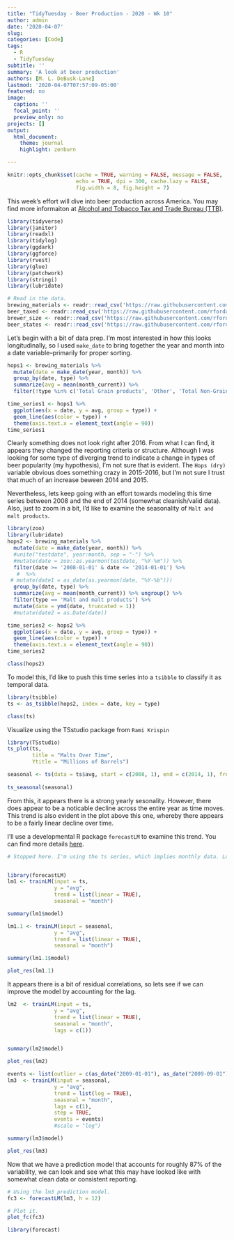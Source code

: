 ```yaml
---
title: "TidyTuesday - Beer Production - 2020 - Wk 10"
author: admin
date: '2020-04-07'
slug:  
categories: [Code]
tags:
  - R
  - TidyTuesday
subtitle: ''  
summary: 'A look at beer production'
authors: [M. L. DeBusk-Lane]
lastmod: '2020-04-07T07:57:09-05:00'
featured: no
image:
  caption: ''
  focal_point: ''
  preview_only: no
projects: []
output: 
  html_document:
    theme: journal
    highlight: zenburn

---
```

```r
knitr::opts_chunk$set(cache = TRUE, warning = FALSE, message = FALSE, 
                      echo = TRUE, dpi = 300, cache.lazy = FALSE,
                      fig.width = 8, fig.height = 7)
```

This week's effort will dive into beer production across America. You may find more informaiton at [Alcohol and Tobacco Tax and Trade Bureau (TTB)](https://www.ttb.gov/beer/statistics). 

```r
library(tidyverse)
library(janitor)
library(readxl)
library(tidylog)
library(ggdark)
library(ggforce)
library(rvest)
library(glue)
library(patchwork)
library(stringi)
library(lubridate)

# Read in the data. 
brewing_materials <- readr::read_csv('https://raw.githubusercontent.com/rfordatascience/tidytuesday/master/data/2020/2020-03-31/brewing_materials.csv')
beer_taxed <- readr::read_csv('https://raw.githubusercontent.com/rfordatascience/tidytuesday/master/data/2020/2020-03-31/beer_taxed.csv')
brewer_size <- readr::read_csv('https://raw.githubusercontent.com/rfordatascience/tidytuesday/master/data/2020/2020-03-31/brewer_size.csv')
beer_states <- readr::read_csv('https://raw.githubusercontent.com/rfordatascience/tidytuesday/master/data/2020/2020-03-31/beer_states.csv')

```

Let's begin with a bit of data prep. I'm most interested in how this looks longitudinally, so I used `make_date` to bring together the year and month into a date variable--primarily for proper sorting. 

```r
hops1 <- brewing_materials %>%
  mutate(date = make_date(year, month)) %>%
  group_by(date, type) %>%
  summarize(avg = mean(month_current)) %>%
  filter(!type %in% c('Total Grain products', 'Other', 'Total Non-Grain products', 'Total Used')) 
```

```r
time_series1 <- hops1 %>%
  ggplot(aes(x = date, y = avg, group = type)) + 
  geom_line(aes(color = type)) + 
  theme(axis.text.x = element_text(angle = 90))
time_series1
```

Clearly something does not look right after 2016. From what I can find, it appears they changed the reporting criteria or structure. Although I was looking for some type of diverging trend to indicate a change in types of beer popularity (my hypothesis), I'm not sure that is evident. The `Hops (dry)` variable obvious does something crazy in 2015-2016, but I'm not sure I trust that much of an increase beween 2014 and 2015. 

Nevertheless, lets keep going with an effort towards modeling this time series between 2008 and the end of 2014 (somewhat cleanish/valid data). Also, just to zoom in a bit, I'd like to examine the seasonality of `Malt and malt products`. 

```r
library(zoo)
library(lubridate)
hops2 <- brewing_materials %>%
  mutate(date = make_date(year, month)) %>%
  #unite("testdate", year:month, sep = "-") %>%
  #mutate(date = zoo::as.yearmon(testdate, "%Y-%m")) %>%
  filter(date >= '2008-01-01' & date <= '2014-01-01') %>%
   #  %>%
 # mutate(date1 = as_date(as.yearmon(date, "%Y-%b")))
  group_by(date, type) %>%  
  summarize(avg = mean(month_current)) %>% ungroup() %>%
  filter(type == 'Malt and malt products') %>%
  mutate(date = ymd(date, truncated = 1))
  #mutate(date2 = as.Date(date))
```

```r
time_series2 <- hops2 %>%
  ggplot(aes(x = date, y = avg, group = type)) + 
  geom_line(aes(color = type)) + 
  theme(axis.text.x = element_text(angle = 90))
time_series2
```

```r
class(hops2)
```

To model this, I'd like to push this time series into a `tsibble` to classify it as temporal data. 

```r
library(tsibble)
ts <- as_tsibble(hops2, index = date, key = type)
```

```r
class(ts)
```

Visualize using the TSstudio package from `Rami Krispin`
```r
library(TSstudio)
ts_plot(ts,
        title = "Malts Over Time",
        Ytitle = "Millions of Barrels")
```

```r
seasonal <- ts(data = ts$avg, start = c(2008, 1), end = c(2014, 1), frequency = 12)
              
ts_seasonal(seasonal)
```

From this, it appears there is a strong yearly sesonality. However, there does appear to be a noticable decline across the entire year as time moves. This trend is also evident in the plot above this one, whereby there appears to be a fairly linear decline over time. 

I'll use a developmental R package `forecastLM` to examine this trend. You can find more details [here](https://github.com/RamiKrispin/forecastLM). 

```r


# Stopped here. I'm using the ts series, which implies monthly data. Look into this. 


library(forecastLM)
lm1 <- trainLM(input = ts,
               y = "avg",
               trend = list(linear = TRUE),
               seasonal = "month")
```

```r
summary(lm1$model)
```

```r
lm1.1 <- trainLM(input = seasonal,
               y = "avg",
               trend = list(linear = TRUE),
               seasonal = "month")
```

```r
summary(lm1.1$model)
```


```r
plot_res(lm1.1)
```

It appears there is a bit of residual correlations, so lets see if we can improve the model by accounting for the lag. 

```r
lm2  <- trainLM(input = ts,
               y = "avg",
               trend = list(linear = TRUE),
               seasonal = "month", 
               lags = c(1))
```

```r

```


```r
summary(lm2$model)
```

```r
plot_res(lm2)
```

```r
events <- list(outlier = c(as_date("2009-01-01"), as_date("2009-09-01"), as_date("2010-05-01"), as_date("2010-12-01"), as_date("2014-12-01"), as_date("2011-09-01")))
lm3  <- trainLM(input = seasonal,
               y = "avg",
               trend = list(log = TRUE),
               seasonal = "month", 
               lags = c(1),
               step = TRUE,
               events = events)
               #scale = "log")
```

```r
summary(lm3$model)
```

```r
plot_res(lm3)
```

Now that we have a prediction model that accounts for roughly 87% of the variability, we can look and see what this may have looked like with somewhat clean data or consistent reporting. 

```r
# Using the lm3 prediction model. 
fc3 <- forecastLM(lm3, h = 12)
```

```r
# Plot it.
plot_fc(fc3)
```

```r
library(forecast)

```

